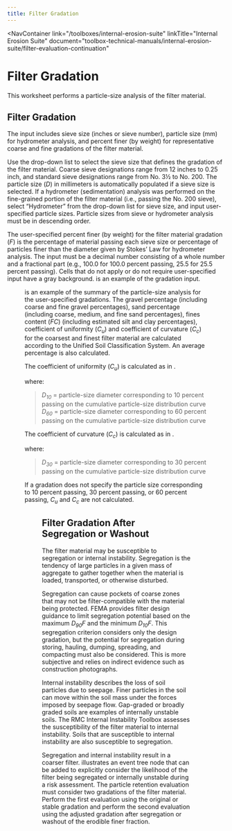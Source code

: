 ```yaml
---
title: Filter Gradation
---
```



<NavContainer 
  link="/toolboxes/internal-erosion-suite"
  linkTitle="Internal Erosion Suite" 
  document="toolbox-technical-manuals/internal-erosion-suite/filter-evaluation-continuation"
></NavContainer>

# Filter Gradation

This worksheet performs a particle-size analysis of the filter material.

## Filter Gradation

The input includes sieve size (inches or sieve number), particle size (mm) for hydrometer analysis, and percent finer (by weight) for representative
coarse and fine gradations of the filter material.

Use the drop-down list to select the sieve size that defines the gradation of the filter material. Coarse sieve designations range from 12 inches to
0.25 inch, and standard sieve designations range from No. 3½ to No. 200. The particle size (_D_) in millimeters is automatically populated if a sieve
size is selected. If a hydrometer (sedimentation) analysis was performed on the fine-grained portion of the filter material (i.e., passing the No. 200
sieve), select “Hydrometer” from the drop-down list for sieve size, and input user-specified particle sizes. Particle sizes from sieve or hydrometer
analysis must be in descending order.

The user-specified percent finer (by weight) for the filter material gradation (_F_) is the percentage of material passing each sieve size or percentage
of particles finer than the diameter given by Stokes’ Law for hydrometer analysis. The input must be a decimal number consisting of a whole number and
a fractional part (e.g., 100.0 for 100.0 percent passing, 25.5 for 25.5 percent passing). Cells that do not apply or do not require user-specified input
have a gray background. <FigReference figKey="filter-gradation-input" /> is an example of the gradation input.

<Figure
  figKey="filter-gradation-input"
  src="figures/toolbox-technical-manuals/filter-evaluation-continuation/figure9.png"
  alt="Filter Gradation worksheet: Gradation input"
  caption="Filter Gradation worksheet: Gradation input."
/>

<FigReference figKey="filter-analysis-summary" /> is an example of the summary of the particle-size analysis for the user-specified 
gradations. The gravel percentage (including coarse and fine gravel percentages), sand percentage (including coarse, medium, and fine sand percentages), 
fines content (_FC_) (including estimated silt and clay percentages), coefficient of uniformity (_C<sub>u</sub>_) and coefficient of curvature (_C<sub>c</sub>_) 
for the coarsest and finest filter material are calculated according to the Unified Soil Classification 
System. <Citation citationKey="ASTM2487" /> An average percentage is also calculated.

The coefficient of uniformity (_C<sub>u</sub>_) is calculated as in <EquationReference equationKey="c-u" />.

<Equation equationKey="c-u" equation="C_u = \frac{D_{60}}{D_{10}}" />

where:

> _D<sub>10</sub>_ = particle-size diameter corresponding to 10 percent passing on the cumulative particle-size distribution curve  
> _D<sub>60</sub>_ = particle-size diameter corresponding to 60 percent passing on the cumulative particle-size distribution curve

The coefficient of curvature (_C<sub>c</sub>_) is calculated as in <EquationReference equationKey="c-c" />.

<Equation equationKey="c-c" equation="C_c = \frac{(D_{30})^2}{D_{10} \cdot D_{60}}" />

where:

> _D<sub>30</sub>_ = particle-size diameter corresponding to 30 percent passing on the cumulative particle-size distribution curve

If a gradation does not specify the particle size corresponding to 10 percent passing, 30 percent passing, or 60 percent passing, _C<sub>u</sub>_
and _C<sub>c</sub>_ are not calculated.

<Figure
  figKey="filter-analysis-summary"
  src="figures/toolbox-technical-manuals/filter-evaluation-continuation/figure10.png"
  alt="Filter gradation worksheet: Summary of particle-size analysis."
  caption="Filter gradation worksheet: Summary of particle-size analysis."
/>

## Filter Gradation After Segregation or Washout

The filter material may be susceptible to segregation or internal instability. Segregation is the tendency of large particles in a given mass of
aggregate to gather together when the material is loaded, transported, or otherwise disturbed.

Segregation can cause pockets of coarse zones that may not be filter-compatible with the material being protected. FEMA <Citation citationKey="FEMA2011" />
provides filter design guidance to limit segregation potential based on the maximum _D<sub>90</sub>F_ and the minimum _D<sub>10</sub>F_. This segregation
criterion considers only the design gradation, but the potential for segregation during storing, hauling, dumping, spreading, and compacting must also be considered.
This is more subjective and relies on indirect evidence such as construction photographs.

Internal instability describes the loss of soil particles due to seepage. Finer particles in the soil can move within the soil mass under the
forces imposed by seepage flow. Gap-graded or broadly graded soils are examples of internally unstable soils. The RMC Internal
Instability Toolbox assesses the susceptibility of the filter material to internal instability. Soils that are susceptible to internal instability
are also susceptible to segregation.

Segregation and internal instability result in a coarser filter. <FigReference figKey="filter-event-tree" />
illustrates an event tree node that can be added to explicitly consider the likelihood of the filter being segregated or internally unstable during a
risk assessment. The particle retention evaluation must consider two gradations of the filter material. Perform the first evaluation using the original
or stable gradation and perform the second evaluation using the adjusted gradation after segregation or washout of the erodible finer fraction.

<Figure
  figKey="filter-event-tree"
  src="figures/toolbox-technical-manuals/filter-evaluation-continuation/figure11.png"
  alt="Event tree considerations for segregation or washout of finer fraction."
  caption="Event tree considerations for segregation or washout of finer fraction."
/>

<CitationFootnote />
